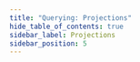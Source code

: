```yaml
---
title: "Querying: Projections"
hide_table_of_contents: true
sidebar_label: Projections
sidebar_position: 5
---
```





<LanguageSwitcher supportedLanguages={supportedLanguages} />

<LanguageContent language="csharp">
   <ProjectionsCsharp />
</LanguageContent>

<LanguageContent language="java">
   <ProjectionsJava />
</LanguageContent>

<LanguageContent language="nodejs">
   <ProjectionsNodejs />
</LanguageContent>


<!---
### Querying
- [Query Overview](../../client-api/session/querying/how-to-query)
- [Querying an Index](../../indexes/querying/query-index)

### Client API
- [How to Project Query Results](../../client-api/session/querying/how-to-project-query-results)

### Knowledge Base
- [JavaScript Engine](../../server/kb/javascript-engine)


-->